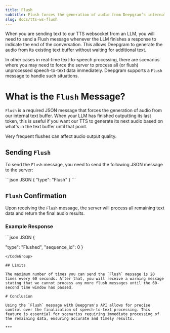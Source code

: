 ```yaml
---
title: Flush
subtitle: Flush forces the generation of audio from Deepgram's internal text buffer.
slug: docs/tts-ws-flush
---
```



<Markdown src="../snippets/tts-ws.mdx" />

When you are sending text to our TTS websocket from an LLM, you will need to send a Flush message whenever the LLM finishes a response to indicate the end of the conversation. This allows Deepgram to generate the audio from its existing text buffer without waiting for additional text.

In other cases in real-time text-to-speech processing, there are scenarios where you may need to force the server to process all (or flush) unprocessed speech-to-text data immediately. Deepgram supports a `Flush` message to handle such situations.

# What is the `Flush` Message?

`Flush` is a required JSON message that forces the generation of audio from our internal text buffer. When your LLM has finished outputting its last token, this is useful if you want our TTS to generate its next audio based on what's in the text buffer until that point.

<Warning>
  Very frequent flushes can affect audio output quality.
</Warning>

## Sending `Flush`

To send the `Flush` message, you need to send the following JSON message to the server:

<CodeGroup>
  ```json JSON
  {
      "type": "Flush"
  }
  ```
</CodeGroup>

## `Flush` Confirmation

Upon receiving the `Flush` message, the server will process all remaining text data and return the final audio results.

### Example Response

<CodeGroup>
  ```json JSON
  {
   
  "type": "Flushed",
  "sequence_id": 0
  }
  ```
</CodeGroup>

## Limits

The maximum number of times you can send the `Flush` message is 20 times every 60 seconds. After that, you will receive a warning message stating that we cannot process any more flush messages until the 60-second time window has passed.

# Conclusion

Using the `Flush` message with Deepgram's API allows for precise control over the finalization of speech-to-text processing. This feature is essential for scenarios requiring immediate processing of the remaining data, ensuring accurate and timely results.

***
